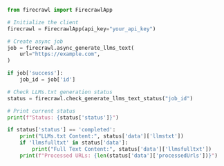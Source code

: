 ```python Python
from firecrawl import FirecrawlApp

# Initialize the client
firecrawl = FirecrawlApp(api_key="your_api_key")

# Create async job
job = firecrawl.async_generate_llms_text(
    url="https://example.com",
)

if job['success']:
    job_id = job['id']

# Check LLMs.txt generation status
status = firecrawl.check_generate_llms_text_status("job_id")

# Print current status
print(f"Status: {status['status']}")

if status['status'] == 'completed':
    print("LLMs.txt Content:", status['data']['llmstxt'])
    if 'llmsfulltxt' in status['data']:
        print("Full Text Content:", status['data']['llmsfulltxt'])
    print(f"Processed URLs: {len(status['data']['processedUrls'])}")
```
